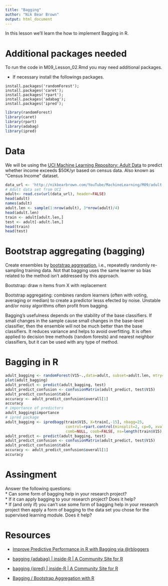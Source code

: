 ```yaml
---
title: "Bagging"
author: "Nik Bear Brown"
output: html_document
---
```


In this lesson we'll learn the how to implement Bagging in R.


# Additional packages needed
 
To run the code in M09_Lesson_02.Rmd you may need additional packages.

* If necessary install the followings packages.

`install.packages('randomForest');`    
`install.packages('caret');`    
`install.packages('rpart');`    
`install.packages('adabag');`     
`install.packages('ipred');`     

```r
library(randomForest)
library(caret)
library(rpart)
library(adabag) 
library(ipred)
```


# Data

We will be using the [UCI Machine Learning Repository: Adult Data](https://archive.ics.uci.edu/ml/datasets/Adult) to predict whether income exceeds $50K/yr based on census data. Also known as "Census Income" dataset.

```r
data_url <- 'http://nikbearbrown.com/YouTube/MachineLearning/M09/adult.data.txt'
# Adult data set from UCI 
adult<- read.csv(url(data_url), header=FALSE)
head(adult)
names(adult)
adult.len <- sample(1:nrow(adult), 3*nrow(adult)/4)
head(adult.len)
train <- adult[adult.len,]
test <- adult[-adult.len,]
head(train)
head(test)
```

#  Bootstrap aggregating (bagging)

Create ensembles by [bootstrap aggregation](https://en.wikipedia.org/wiki/Bootstrap_aggregating), i.e., repeatedly randomly re-sampling training data. Not that bagging uses the same learner so bias related to the method isn't addressed by this approach. 

Bootstrap: draw n items from X with replacement

Bootstrap aggregating: combines random learners (often with voting, averaging or median) to create a predictor lesss efected by noise. Unstable and/or noisy algorithms often profit from bagging.

Bagging's usefulness depends on the stability of the base classifiers.  If small changes in the sample cause small changes in the base-level classifier, then the ensemble will not be much better than the base classifiers. It reduces variance and helps to avoid overfitting. It is often applied to decision tree methods (random forests) and nearest neighbor classifiers, but it can be used with any type of method.  

# Bagging in R

```r
adult_bagging <- randomForest(V15~.,data=adult, subset=adult.len, mtry=14, importance=TRUE)
plot(adult_bagging)
adult_predict <- predict(adult_bagging, test)
adult_predict_confusion <- confusionMatrix(adult_predict, test$V15)
adult_predict_confusion$table
accuracy <- adult_predict_confusion$overall[1]
accuracy
# importance of predictors
adult_bagging$importance
# ipred package
adult_bagging <- ipredbagg(train$V15, X=train[,-15], nbagg=25, 
                           control=rpart.control(minsplit=2, cp=0, xval=0), 
                           comb=NULL, coob=FALSE, ns=length(train$V15), keepX = TRUE)
adult_predict <- predict(adult_bagging, test)
adult_predict_confusion <- confusionMatrix(adult_predict, test$V15)
adult_predict_confusion$table
accuracy <- adult_predict_confusion$overall[1]
accuracy
```

# Assingment

  Answer the following questions:   
    * Can some form of bagging help in your research project?    
    * If it can apply bagging to your research project? Does it help?     
    * If (and only if) you can't use some form of bagging help in your research project then apply a form of bagging to the data set you chose for the supervised learning module. Does it help?       


# Resources   

* [Improve Predictive Performance in R with Bagging via @rbloggers](http://www.r-bloggers.com/improve-predictive-performance-in-r-with-bagging/)    

* [bagging {adabag} | inside-R | A Community Site for R](http://www.inside-r.org/packages/cran/adabag/docs/bagging)    

* [bagging {ipred} | inside-R | A Community Site for R](http://www.inside-r.org/packages/cran/ipred/docs/bagging)    

* [Bagging / Bootstrap Aggregation with R](http://amunategui.github.io/bagging-in-R/)    


```












```